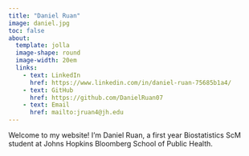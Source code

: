 ```yaml
---
title: "Daniel Ruan"
image: daniel.jpg
toc: false
about: 
  template: jolla
  image-shape: round
  image-width: 20em
  links:
    - text: LinkedIn
      href: https://www.linkedin.com/in/daniel-ruan-75685b1a4/
    - text: GitHub
      href: https://github.com/DanielRuan07
    - text: Email
      href: mailto:jruan4@jh.edu
---
```


Welcome to my website! I'm Daniel Ruan, a first year Biostatistics ScM student at Johns Hopkins Bloomberg School of Public Health.

